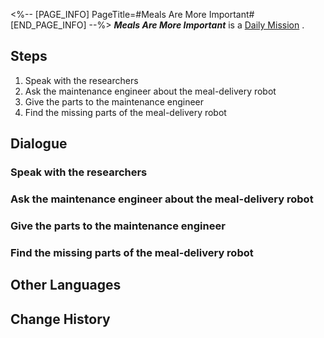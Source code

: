 <%-- [PAGE_INFO]
PageTitle=#Meals Are More Important#
[END_PAGE_INFO] --%>
{{Stub|Dialogue.}}
{{Mission Infobox
|id            = 3000701
|title         = 
|image         = <!--Mission Meals Are More Important.png-->
|type          = Daily
|event_name    = 
|chapter       = 
|requirements  = 
|summary       = <!--official mission summary from Fate's Atlas-->
|characters    = Hamstrung Researcher; Hungry Researcher; Maintenance Engineer; Trailblazer
|startLocation = [[<!--starting world-->]] - [[<!--starting area-->]]
|world         = <!--starting world-->
|area          = <!--starting area-->
|prev          = 
|next          = 
|exp           = 
|credits       = 5000
|stellarJade   = 
|other         = {{Card List|}}
}}
'''''Meals Are More Important''''' is a [[Daily Mission]]<!--in [world]-->.

==Steps==
# Speak with the researchers
# Ask the maintenance engineer about the meal-delivery robot
# Give the parts to the maintenance engineer
# Find the missing parts of the meal-delivery robot

<!--
==Gameplay Notes==

--><!--
==Trial Character==

-->
==Dialogue==
{{Stub Dialogue}}
===Speak with the researchers===
{{Mission Description|type=daily|location=<!--to be added-->|You hear an argument among the researchers on the space station, go and check out what the matter is.}}
{{Dialogue Start}}
:{{tx}}
{{Dialogue End}}

===Ask the maintenance engineer about the meal-delivery robot===
{{Mission Description|type=daily|location=<!--to be added-->|update|The meal-delivery robot malfunctioned, but the Service Department staff member is indisposed, so you are tasked to ask the maintenance engineer about it.}}
{{Dialogue Start}}
:{{tx}}
{{Dialogue End}}

===Give the parts to the maintenance engineer===
{{Mission Description|type=daily|location=<!--to be added-->|update|The maintenance engineer's initial estimate is that a loose part that fell off the meal-delivery robot. Collect the part for him and return to verify whether his guess is correct.}}
{{Dialogue Start}}
:{{tx}}
{{Dialogue End}}

===Find the missing parts of the meal-delivery robot===
{{Dialogue Start}}
:{{tx}}
{{Dialogue End}}

==Other Languages==
{{Other Languages
|en   = Meals Are More Important
|zhs  = 吃饭要紧
|zht  = 吃飯要緊
|ja   = 食事は大事
|ko   = 끼니는 중요하지
|es   = La comida es muy importante
|fr   = L'aile et la cuisse
|ru   = Главное - еда
|th   = มื้ออาหารใครว่าไม่สำคัญ
|vi   = Ăn Uống Quan Trọng
|de   = Mahlzeiten sind wichtiger
|id   = Makan Itu Penting
|pt   = Refeições São Muito Importantes
}}

==Change History==
{{Change History|1.0}}
